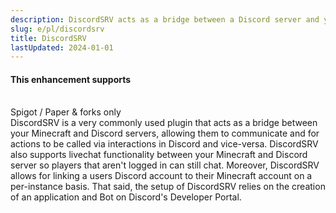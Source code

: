 ```yaml
---
description: DiscordSRV acts as a bridge between a Discord server and your Minecraft server, allowing them to communicate.
slug: e/pl/discordsrv
title: DiscordSRV
lastUpdated: 2024-01-01
---
```



#### This enhancement supports

<br/>
<MainStatusPill warning>Spigot / Paper & forks only</MainStatusPill>
<br/>
DiscordSRV is a very commonly used plugin that acts as a bridge between your Minecraft and Discord servers, allowing them to communicate and for actions to be called via interactions in Discord and vice-versa. DiscordSRV also supports livechat functionality between your Minecraft and Discord server so players that aren't logged in can still chat. Moreover, DiscordSRV allows for linking a users Discord account to their Minecraft account on a per-instance basis. That said, the setup of DiscordSRV relies on the creation of an application and Bot on Discord's Developer Portal.

<CardGrid>
  <LinkCard title="Download (SpigotMC)" href="https://www.spigotmc.org/resources/discordsrv.18494/" />
  <LinkCard title="Download (Modrinth)" href="https://modrinth.com/plugin/discordsrv" />
  <LinkCard title="Documentation" href="https://docs.discordsrv.com" />
</CardGrid>
